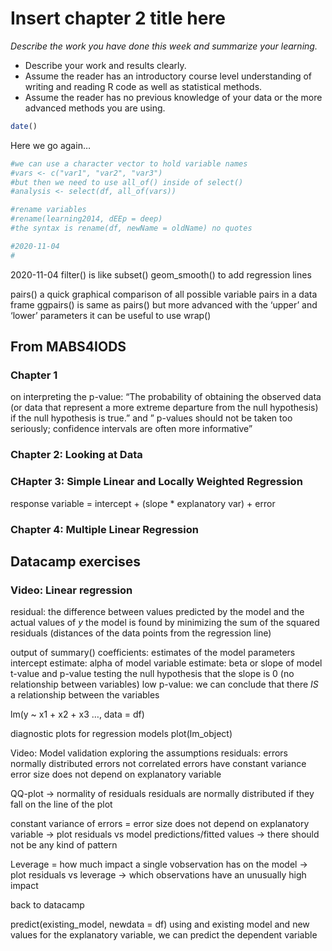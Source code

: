 # Insert chapter 2 title here

*Describe the work you have done this week and summarize your learning.*

- Describe your work and results clearly. 
- Assume the reader has an introductory course level understanding of writing and reading R code as well as statistical methods.
- Assume the reader has no previous knowledge of your data or the more advanced methods you are using.

```r
date()
```

Here we go again...

```r
#we can use a character vector to hold variable names
#vars <- c("var1", "var2", "var3")
#but then we need to use all_of() inside of select()
#analysis <- select(df, all_of(vars))

#rename variables
#rename(learning2014, dEEp = deep)
#the syntax is rename(df, newName = oldName) no quotes
```

```r
#2020-11-04
#
```
2020-11-04
filter() is like subset()
geom_smooth() to add regression lines

pairs() a quick graphical comparison of all possible variable pairs in a data frame
ggpairs() is same as pairs() but more advanced
  with the 'upper' and 'lower' parameters it can be useful to use wrap()

## From MABS4IODS
### Chapter 1
on interpreting the p-value: "The probability of obtaining the observed data (or data that represent a more extreme departure from the null hypothesis) if the null hypothesis is true."
and
" p-values should not be taken too seriously; confidence intervals are often more informative"

### Chapter 2: Looking at Data

### CHapter 3: Simple Linear and Locally Weighted Regression

response variable = intercept + (slope * explanatory var) + error

### Chapter 4: Multiple Linear Regression

## Datacamp exercises
### Video: Linear regression

residual: the difference between values predicted by the model and the actual values of _y_
the model is found by minimizing the sum of the squared residuals (distances of the data points from the regression line)

output of summary() 
  coefficients: estimates of the model parameters  
  intercept estimate: alpha of model
  variable estimate: beta or slope of model
  t-value and p-value testing the null hypothesis that the slope is 0 (no relationship between variables)
  low p-value: we can conclude that there *IS* a relationship between the variables
  
lm(y ~ x1 + x2 + x3 ..., data = df)

diagnostic plots for regression models
  plot(lm_object)
  
Video: Model validation
exploring the assumptions
residuals: 
  errors normally distributed
  errors not correlated
  errors have constant variance
  error size does not depend on explanatory variable
  
QQ-plot -> normality of residuals
  residuals are normally distributed if they fall on the line of the plot
  
constant variance of errors = error size does not depend on explanatory variable
-> plot residuals vs model predictions/fitted values
-> there should not be any kind of pattern

Leverage = how much impact a single vobservation has on the model
-> plot residuals vs leverage -> which observations have an unusually high impact

back to datacamp

predict(existing_model, newdata = df)
using and existing model and new values for the explanatory variable, we can predict the dependent variable




